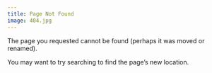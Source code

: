 ```yaml
---
title: Page Not Found
image: 404.jpg
---
```


The page you requested cannot be found (perhaps it was moved or renamed).

You may want to try searching to find the page's new location.